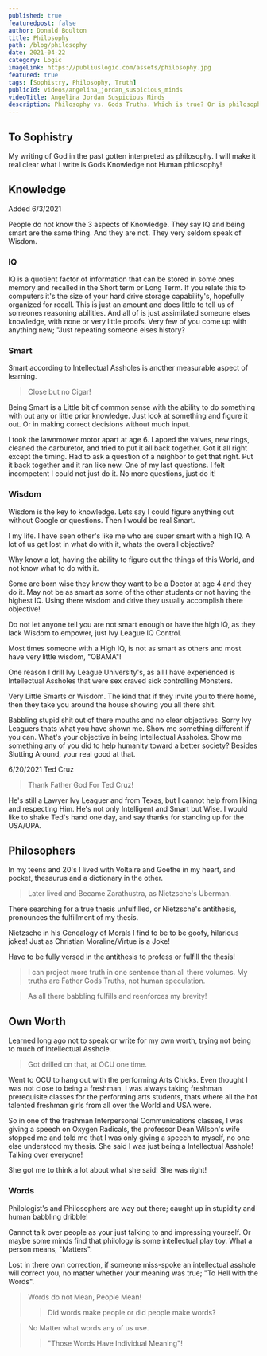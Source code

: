 ```yaml
---
published: true
featuredpost: false
author: Donald Boulton
title: Philosophy
path: /blog/philosophy
date: 2021-04-22
category: Logic
imageLink: https://publiuslogic.com/assets/philosophy.jpg
featured: true
tags: [Sophistry, Philosophy, Truth]
publicId: videos/angelina_jordan_suspicious_minds
videoTitle: Angelina Jordan Suspicious Minds
description: Philosophy vs. Gods Truths. Which is true? Or is philosophy based upon truths? To seek brevity in interactions and be concise.
---
```


## To Sophistry

My writing of God in the past gotten interpreted as philosophy. I will make it real clear what I write is Gods Knowledge not Human philosophy!

## Knowledge

Added 6/3/2021

People do not know the 3 aspects of Knowledge. They say IQ and being smart are the same thing. And they are not. They very seldom speak of Wisdom.

### IQ

IQ is a quotient factor of information that can be stored in some ones memory and recalled in the Short term or Long Term. If you relate this to computers it's the size of your hard drive storage capability's, hopefully organized for recall. This is just an amount and does little to tell us of someones reasoning abilities. And all of is just assimilated someone elses knowledge, with none or very little proofs. Very few of you come up with anything new; "Just repeating someone elses history?

### Smart

Smart according to Intellectual Assholes is another measurable aspect of learning.

> Close but no Cigar!

Being Smart is a Little bit of common sense with the ability to do something with out any or little prior knowledge. Just look at something and figure it out. Or in making correct decisions without much input.

I took the lawnmower motor apart at age 6. Lapped the valves, new rings, cleaned the carburetor, and tried to put it all back together. Got it all right except the timing. Had to ask a question of a neighbor to get that right. Put it back together and it ran like new. One of my last questions. I felt incompetent I could not just do it. No more questions, just do it!

### Wisdom

Wisdom is the key to knowledge. Lets say I could figure anything out without Google or questions. Then I would be real Smart.

I my life. I have seen other's like me who are super smart with a high IQ. A lot of us get lost in what do with it, whats the overall objective?

Why know a lot, having the ability to figure out the things of this World, and not know what to do with it.

Some are born wise they know they want to be a Doctor at age 4 and they do it. May not be as smart as some of the other students or not having the highest IQ. Using there wisdom and drive they usually accomplish there objective!

Do not let anyone tell you are not smart enough or have the high IQ, as they lack Wisdom to empower, just Ivy League IQ Control.

Most times someone with a High IQ, is not as smart as others and most have very little wisdom, "OBAMA"!

One reason I drill Ivy League University's, as all I have experienced is Intellectual Assholes that were sex craved sick controlling Monsters.

Very Little Smarts or Wisdom. The kind that if they invite you to there home, then they take you around the house showing you all there shit.

Babbling stupid shit out of there mouths and no clear objectives. Sorry Ivy Leaguers thats what you have shown me. Show me something different if you can. What's your objective in being Intellectual Assholes. Show me something any of you did to help humanity toward a better society? Besides Slutting Around, your real good at that.

6/20/2021 Ted Cruz

> Thank Father God For Ted Cruz!

He's still a Lawyer Ivy Leaguer and from Texas, but I cannot help from liking and respecting Him. He's not only Intelligent and Smart but Wise. I would like to shake Ted's hand one day, and say thanks for standing up for the USA/UPA.

## Philosophers

In my teens and 20's I lived with Voltaire and Goethe in my heart, and pocket, thesaurus and a dictionary in the other.

> Later lived and Became Zarathustra, as Nietzsche's Uberman.

There searching for a true thesis unfulfilled, or Nietzsche's antithesis, pronounces the fulfillment of my thesis.

Nietzsche in his Genealogy of Morals I find to be to be goofy, hilarious jokes! Just as Christian Moraline/Virtue is a Joke!

Have to be fully versed in the antithesis to profess or fulfill the thesis!

> I can project more truth in one sentence than all there volumes. My truths are Father Gods Truths, not human speculation.

> As all there babbling fulfills and reenforces my brevity!

## Own Worth

Learned long ago not to speak or write for my own worth, trying not being to much of Intellectual Asshole.

> Got drilled on that, at OCU one time.

Went to OCU to hang out with the performing Arts Chicks. Even thought I was not close to being a freshman, I was always taking freshman prerequisite classes for the performing arts students, thats where all the hot talented freshman girls from all over the World and USA were.

So in one of the freshman Interpersonal Communications classes, I was giving a speech on Oxygen Radicals, the professor Dean Wilson's wife stopped me and told me that I was only giving a speech to myself, no one else understood my thesis. She said I was just being a Intellectual Asshole! Talking over everyone!

She got me to think a lot about what she said! She was right!

### Words

Philologist's and Philosophers are way out there; caught up in stupidity and human babbling dribble!

Cannot talk over people as your just talking to and impressing yourself. Or maybe some minds find that philology is some intellectual play toy. What a person means, "Matters".

Lost in there own correction, if someone miss-spoke an intellectual asshole will correct you, no matter whether your meaning was true; "To Hell with the Words".

> Words do not Mean, People Mean!
>
> > Did words make people or did people make words?

> No Matter what words any of us use.
>
> > "Those Words Have Individual Meaning"!

<WavyHr className="mt-1 mb-1 text-fuchsia-600" />
